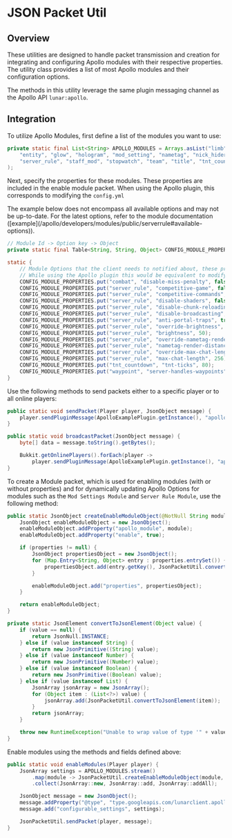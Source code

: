 
# JSON Packet Util

## Overview

These utilities are designed to handle packet transmission and creation for integrating and configuring Apollo modules with their respective properties. The utility class provides a list of most Apollo modules and their configuration options.

The methods in this utility leverage the same plugin messaging channel as the Apollo API `lunar:apollo`.

## Integration

To utilize Apollo Modules, first define a list of the modules you want to use:

```java
private static final List<String> APOLLO_MODULES = Arrays.asList("limb", "beam", "border", "chat", "colored_fire", "combat", "cooldown",
    "entity", "glow", "hologram", "mod_setting", "nametag", "nick_hider", "notification", "packet_enrichment", "rich_presence",
    "server_rule", "staff_mod", "stopwatch", "team", "title", "tnt_countdown", "transfer", "vignette", "waypoint"
);
```

Next, specify the properties for these modules. These properties are included in the enable module packet. When using the Apollo plugin, this corresponds to modifying the `config.yml`

<Callout type="warning" emoji="⚠️">
  The example below does not encompass all available options and may not be up-to-date.
  For the latest options, refer to the module documentation ([example](/apollo/developers/modules/public/serverrule#available-options)).
</Callout>

```java
// Module Id -> Option key -> Object
private static final Table<String, String, Object> CONFIG_MODULE_PROPERTIES = HashBasedTable.create();

static {
    // Module Options that the client needs to notified about, these properties are sent with the enable module packet
    // While using the Apollo plugin this would be equivalent to modifying the config.yml
    CONFIG_MODULE_PROPERTIES.put("combat", "disable-miss-penalty", false);
    CONFIG_MODULE_PROPERTIES.put("server_rule", "competitive-game", false);
    CONFIG_MODULE_PROPERTIES.put("server_rule", "competitive-commands", Arrays.asList("/server", "/servers", "/hub"));
    CONFIG_MODULE_PROPERTIES.put("server_rule", "disable-shaders", false);
    CONFIG_MODULE_PROPERTIES.put("server_rule", "disable-chunk-reloading", false);
    CONFIG_MODULE_PROPERTIES.put("server_rule", "disable-broadcasting", false);
    CONFIG_MODULE_PROPERTIES.put("server_rule", "anti-portal-traps", true);
    CONFIG_MODULE_PROPERTIES.put("server_rule", "override-brightness", false);
    CONFIG_MODULE_PROPERTIES.put("server_rule", "brightness", 50);
    CONFIG_MODULE_PROPERTIES.put("server_rule", "override-nametag-render-distance", false);
    CONFIG_MODULE_PROPERTIES.put("server_rule", "nametag-render-distance", 64);
    CONFIG_MODULE_PROPERTIES.put("server_rule", "override-max-chat-length", false);
    CONFIG_MODULE_PROPERTIES.put("server_rule", "max-chat-length", 256);
    CONFIG_MODULE_PROPERTIES.put("tnt_countdown", "tnt-ticks", 80);
    CONFIG_MODULE_PROPERTIES.put("waypoint", "server-handles-waypoints", false);
}
```

Use the following methods to send packets either to a specific player or to all online players:

```java
public static void sendPacket(Player player, JsonObject message) {
    player.sendPluginMessage(ApolloExamplePlugin.getInstance(), "apollo:json", message.toString().getBytes());
}

public static void broadcastPacket(JsonObject message) {
    byte[] data = message.toString().getBytes();

    Bukkit.getOnlinePlayers().forEach(player ->
        player.sendPluginMessage(ApolloExamplePlugin.getInstance(), "apollo:json", data));
}
```

To create a Module packet, which is used for enabling modules (with or without properties) and for dynamically updating Apollo Options for modules such as the `Mod Settings Module` and `Server Rule Module`, use the following method:

```java
public static JsonObject createEnableModuleObject(@NotNull String module, Map<String, Object> properties) {
    JsonObject enableModuleObject = new JsonObject();
    enableModuleObject.addProperty("apollo_module", module);
    enableModuleObject.addProperty("enable", true);

    if (properties != null) {
        JsonObject propertiesObject = new JsonObject();
        for (Map.Entry<String, Object> entry : properties.entrySet()) {
            propertiesObject.add(entry.getKey(), JsonPacketUtil.convertToJsonElement(entry.getValue()));
        }

        enableModuleObject.add("properties", propertiesObject);
    }

    return enableModuleObject;
}

private static JsonElement convertToJsonElement(Object value) {
    if (value == null) {
        return JsonNull.INSTANCE;
    } else if (value instanceof String) {
        return new JsonPrimitive((String) value);
    } else if (value instanceof Number) {
        return new JsonPrimitive((Number) value);
    } else if (value instanceof Boolean) {
        return new JsonPrimitive((Boolean) value);
    } else if (value instanceof List) {
        JsonArray jsonArray = new JsonArray();
        for (Object item : (List<?>) value) {
            jsonArray.add(JsonPacketUtil.convertToJsonElement(item));
        }
        return jsonArray;
    }

    throw new RuntimeException("Unable to wrap value of type '" + value.getClass().getSimpleName() + "'!");
}
```

Enable modules using the methods and fields defined above:

```java
public static void enableModules(Player player) {
    JsonArray settings = APOLLO_MODULES.stream()
        .map(module -> JsonPacketUtil.createEnableModuleObject(module, CONFIG_MODULE_PROPERTIES.row(module)))
        .collect(JsonArray::new, JsonArray::add, JsonArray::addAll);

    JsonObject message = new JsonObject();
    message.addProperty("@type", "type.googleapis.com/lunarclient.apollo.configurable.v1.OverrideConfigurableSettingsMessage");
    message.add("configurable_settings", settings);

    JsonPacketUtil.sendPacket(player, message);
}
```
